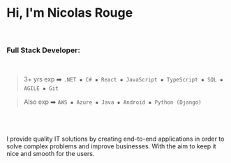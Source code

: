 # Hi, I'm Nicolas Rouge

<br />


### Full Stack Developer:
<br />

> 3+ yrs exp ➡️
>`.NET ▪️ C# ▪️ React ▪️ JavaScript ▪️ TypeScript ▪️ SQL ▪️ AGILE ▪️ Git`

> Also exp ➡️
`AWS ▪️ Azure ▪ Java ▪️ Android ▪️ Python (Django)`
<br />


<br />


I provide quality IT solutions by creating end-to-end applications in order to solve complex problems 
and improve businesses. With the aim to keep it nice and smooth for the users.